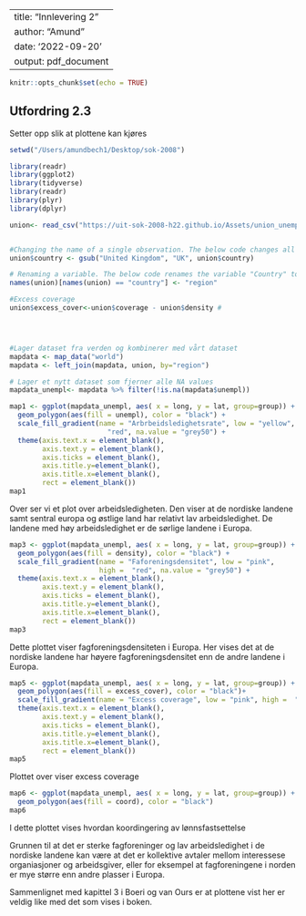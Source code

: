 
---
title: "Innlevering 2"
author: "Amund"
date: '2022-09-20'
output: pdf_document
---

```r
knitr::opts_chunk$set(echo = TRUE)
```

## Utfordring 2.3

Setter opp slik at plottene kan kjøres

```r
setwd("/Users/amundbech1/Desktop/sok-2008")

library(readr)
library(ggplot2)     
library(tidyverse) 
library(readr)
library(plyr)
library(dplyr)

union<- read_csv("https://uit-sok-2008-h22.github.io/Assets/union_unempl.csv") #This loads the data with information about the variables of interest


#Changing the name of a single observation. The below code changes all observations called "United Kingdom" to "UK" in the union data. 
union$country <- gsub("United Kingdom", "UK", union$country)

# Renaming a variable. The below code renames the variable "Country" to "Region".
names(union)[names(union) == "country"] <- "region"

#Excess coverage
union$excess_cover<-union$coverage - union$density #




#Lager dataset fra verden og kombinerer med vårt dataset
mapdata <- map_data("world") 
mapdata <- left_join(mapdata, union, by="region")

# Lager et nytt dataset som fjerner alle NA values
mapdata_unempl<- mapdata %>% filter(!is.na(mapdata$unempl))
```


```r
map1 <- ggplot(mapdata_unempl, aes( x = long, y = lat, group=group)) +
  geom_polygon(aes(fill = unempl), color = "black") +
  scale_fill_gradient(name = "Arbrbeidsledighetsrate", low = "yellow", high = 
                        "red", na.value = "grey50") +
  theme(axis.text.x = element_blank(),
        axis.text.y = element_blank(),
        axis.ticks = element_blank(),
        axis.title.y=element_blank(),
        axis.title.x=element_blank(),
        rect = element_blank())
map1
```
Over ser vi et plot over arbeidsledigheten. Den viser at de nordiske landene samt sentral europa og østlige land har relativt lav arbeidsledighet. De landene med høy arbeidsledighet er de sørlige landene i Europa.


```r
map3 <- ggplot(mapdata_unempl, aes( x = long, y = lat, group=group)) +
  geom_polygon(aes(fill = density), color = "black") + 
  scale_fill_gradient(name = "Faforeningsdensitet", low = "pink", 
                      high =  "red", na.value = "grey50") +
  theme(axis.text.x = element_blank(),
        axis.text.y = element_blank(),
        axis.ticks = element_blank(),
        axis.title.y=element_blank(),
        axis.title.x=element_blank(),
        rect = element_blank())
map3
```
Dette plottet viser fagforeningsdensiteten i Europa. Her vises det at de nordiske landene har høyere fagforeningsdensitet enn de andre landene i Europa.


```r
map5 <- ggplot(mapdata_unempl, aes( x = long, y = lat, group=group)) +
  geom_polygon(aes(fill = excess_cover), color = "black")+ 
  scale_fill_gradient(name = "Excess coverage", low = "pink", high =  "red", na.value = "grey50")+
  theme(axis.text.x = element_blank(),
        axis.text.y = element_blank(),
        axis.ticks = element_blank(),
        axis.title.y=element_blank(),
        axis.title.x=element_blank(),
        rect = element_blank())
map5
```
Plottet over viser excess coverage 

```r
map6 <- ggplot(mapdata_unempl, aes( x = long, y = lat, group=group)) +
  geom_polygon(aes(fill = coord), color = "black")
map6
```

I dette plottet vises hvordan koordingering av lønnsfastsettelse


Grunnen til at det er sterke fagforeninger og lav arbeidsledighet i de nordiske landene kan være at det er kollektive avtaler mellom interessese organiasjoner og arbeidsgiver, eller for eksempel at fagforeningene i norden er mye større enn andre plasser i Europa. 

Sammenlignet med kapittel 3 i Boeri og van Ours er at plottene vist her er veldig like med det som vises i boken. 
